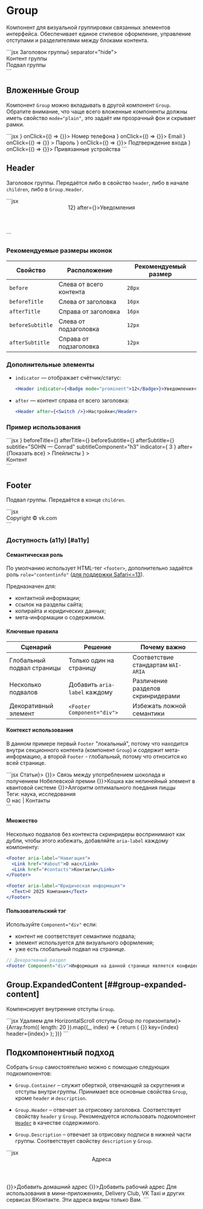 <Overview>

# Group

Компонент для визуальной группировки связанных элементов интерфейса.
Обеспечивает единое стилевое оформление, управление отступами и разделителями между блоками контента.

</Overview>

<Playground Wrapper={BlockWrapper}>
  ```jsx
  <Group header={<Header>Заголовок группы</Header>} separator="hide">
    <Div>
      <Text>Контент группы</Text>
    </Div>
    <Footer>Подвал группы</Footer>
  </Group>
  ```
</Playground>

## Вложенные Group

Компонент `Group` можно вкладывать в другой компонент `Group`. Обратите внимание, что чаще всего вложенные
компоненты должны иметь свойство `mode="plain"`, это задаёт им прозрачный фон и скрывает рамки.

<Playground Wrapper={BlockWrapper}>
  ```jsx
  <Group separator="hide">
    <Group mode="plain">
      <SimpleCell indicator="+7 ••• •• •• 96" before={<Icon28PhoneOutline />} onClick={() => {}}>
        Номер телефона
      </SimpleCell>
      <SimpleCell indicator="g•••@gmail.com" before={<Icon28MailOutline />} onClick={() => {}}>
        Email
      </SimpleCell>
    </Group>
    <Group mode="plain">
      <SimpleCell
        indicator="Обновлён 3 года назад"
        before={<Icon28KeyOutline />}
        onClick={() => {}}
      >
        Пароль
      </SimpleCell>
      <SimpleCell indicator="Вкл." before={<Icon28CheckShieldDeviceOutline />} onClick={() => {}}>
        Подтверждение входа
      </SimpleCell>
      <SimpleCell indicator="2" before={<Icon28DevicesOutline />} onClick={() => {}}>
        Привязанные устройства
      </SimpleCell>
    </Group>
  </Group>
  ```
</Playground>

## Header

Заголовок группы. Передаётся либо в свойство `header`, либо в начале `children`, либо в `Group.Header`.

<Playground Wrapper={BlockWrapper}>
  ```jsx
  <Header indicator={<Badge mode="prominent">12</Indicator>} after={<Switch />}>Уведомления</Header>
  ```
</Playground>

### Рекомендуемые размеры иконок

| Свойство         | Расположение            | Рекомендуемый размер |
| ---------------- | ----------------------- | -------------------- |
| `before`         | Слева от всего контента | `28px`               |
| `beforeTitle`    | Слева от заголовка      | `16px`               |
| `afterTitle`     | Справа от заголовка     | `16px`               |
| `beforeSubtitle` | Слева от подзаголовка   | `12px`               |
| `afterSubtitle`  | Справа от подзаголовка  | `12px`               |

### Дополнительные элементы

- `indicator` — отображает счётчик/статус:

  ```jsx
  <Header indicator={<Badge mode="prominent">12</Badge>}>Уведомления</Header>
  ```

- `after` — контент справа от всего заголовка:

  ```jsx
  <Header after={<Switch />}>Настройки</Header>
  ```

### Пример использования

<Playground Wrapper={BlockWrapper}>
  ```jsx
  <Group
    mode="card"
    separator="hide"
    header={
      <Header
        before={<Icon28UserCircleFillBlue />}
        beforeTitle={<Icon16LockOutline />}
        afterTitle={<Icon16UnlockOutline />}
        beforeSubtitle={<Icon12Tag />}
        afterSubtitle={<Icon12Fire />}
        subtitle="SOHN — Conrad"
        subtitleComponent="h3"
        indicator={
          <Counter size="s" mode="primary" appearance="accent-red">
            3
          </Counter>
        }
        after={<Link href="#">Показать все</Link>}
      >
        Плейлисты
      </Header>
    }
  >
    <Div>
      <Text>Контент</Text>
    </Div>
  </Group>
  ```
</Playground>

## Footer

Подвал группы. Передаётся в конце `children`.

<Playground>
  ```jsx
  <Footer>Copyright © vk.com</Footer>
  ```
</Playground>

### Доступность (a11y) [#a11y]

#### Семантическая роль

По умолчанию использует HTML-тег `<footer>`, дополнительно задаётся роль `role="contentinfo"` ([для поддержки Safari\<=13](https://developer.mozilla.org/en-US/docs/Web/HTML/Element/footer#accessibility)).

Предназначен для:

- контактной информации;
- ссылок на разделы сайта;
- копирайта и юридических данных;
- мета-информации о содержимом.

#### Ключевые правила

| Сценарий                   | Решение                       | Почему важно                       |
| -------------------------- | ----------------------------- | ---------------------------------- |
| Глобальный подвал страницы | Только один на страницу       | Соответствие стандартам `WAI-ARIA` |
| Несколько подвалов         | Добавить `aria-label` каждому | Различение разделов скринридерами  |
| Декоративный элемент       | `<Footer Component="div">`    | Избежать ложной семантики          |

#### Контекст использования

В данном примере первый `Footer` "локальный", потому что находится внутри секционного контента (компонент `Group`)
и содержит мета-информацию, а второй `Footer` - глобальный, потому что относится ко всей странице.

<Playground>
  ```jsx
  <Panel mode="plain">
    <Group header={<Header size="s">Статьи</Header>}>
      <SimpleCell onClick={() => {}}>
        Связь между употреблением шоколада и получением Нобелевской премии
      </SimpleCell>
      <SimpleCell onClick={() => {}}>Кошка как нелинейный элемент в квантовой системе</SimpleCell>
      <SimpleCell onClick={() => {}}>Алгоритм оптимального поедания пиццы</SimpleCell>
      <Footer>Теги: наука, исследования</Footer>
    </Group>
    <Footer>
      <Link href="#about">О нас</Link> | <Link href="#contact">Контакты</Link>
    </Footer>
  </Panel>
  ```
</Playground>

#### Множество

Несколько подвалов без контекста скринридеры воспринимают как дубли, чтобы этого избежать,
добавляйте `aria-label` каждому компоненту:

```jsx
<Footer aria-label="Навигация">
  <Link href="#about">О нас</Link>
  <Link href="#contacts">Контакты</Link>
</Footer>

<Footer aria-label="Юридическая информация">
  <Text>© 2025 Компания</Text>
</Footer>
```

#### Пользовательский тэг

Используйте `Component="div"` если:

- контент не соответствует семантике подвала;
- элемент используется для визуального оформления;
- уже есть глобальный подвал на странице.

```jsx
// Декоративный раздел
<Footer Component="div">Информация на данной странице является конфиденциальной.</Footer>
```

## Group.ExpandedContent [##group-expanded-content]

Компенсирует внутренние отступы `Group`.

<Playground Wrapper={BlockWrapper}>
  ```jsx
  <Group header={<Header>Удаляем для HorizontalScroll отступы Group по горизонтали</Header>}>
    <Group.ExpandedContent direction="inline">
      <HorizontalScroll showArrows>
        {Array.from({ length: 20 }).map((_, index) => {
          return (
            <HorizontalCell onClick={() => {}} key={index} header={index}>
              <Avatar size={56} />
            </HorizontalCell>
          );
        })}
      </HorizontalScroll>
    </Group.ExpandedContent>
  </Group>
  ```
</Playground>

## Подкомпонентный подход

Собрать `Group` самостоятельно можно с помощью следующих подкомпонентов:

- `Group.Container` – служит оберткой, отвечающей за скругления и отступы внутри группы.
  Принимает все основные свойства `Group`, кроме `header` и `description`.

- `Group.Header` – отвечает за отрисовку заголовка. Соответствует свойству `header` у `Group`. Рекомендуется использовать подкомпонент
  [`Header`](#header) в качестве содержимого.

- `Group.Description` – отвечает за отрисовку подписи в нижней части группы. Соответствует свойству `description` у `Group`.


<Playground Wrapper={BlockWrapper}>
  ```jsx
  <Group.Container separator="hide">
    <Group.Header>
      <Header>Адреса</Header>
    </Group.Header>
    <CellButton onClick={() => {}}>Добавить домашний адрес</CellButton>
    <CellButton onClick={() => {}}>Добавить рабочий адрес</CellButton>
    <Group.Description>
      Для использования в мини-приложениях, Delivery Club, VK Taxi и других сервисах ВКонтакте. Эти
      адреса видны только Вам.
    </Group.Description>
  </Group.Container>
  ```
</Playground>
